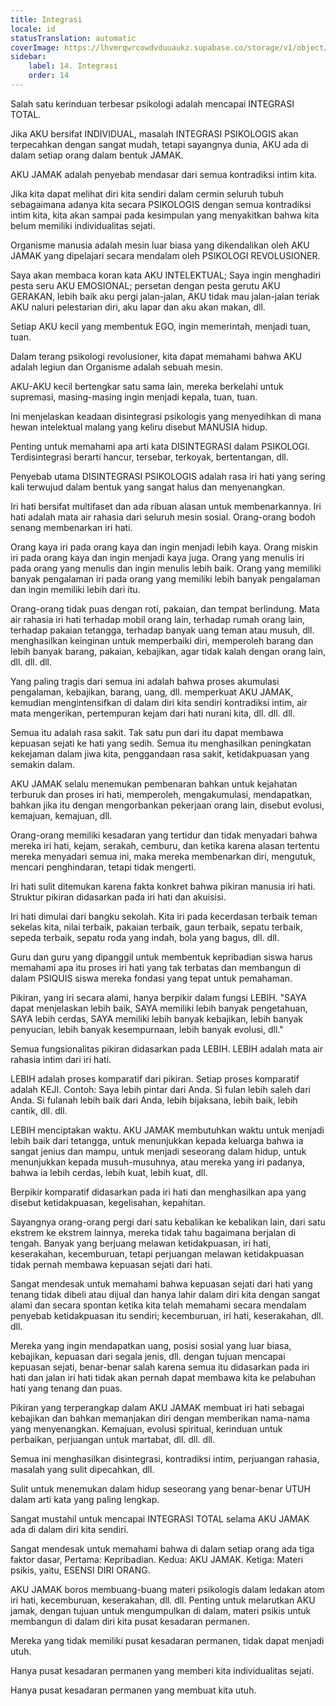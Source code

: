 ```yaml
---
title: Integrasi
locale: id
statusTranslation: automatic
coverImage: https://lhvmrqwrcowdvduuaukz.supabase.co/storage/v1/object/public/strapi-uploads/small_cover-educacion-fundamental.webp-2d51a7828a2b1309555be27f7e2a61a0.webp
sidebar:
    label: 14. Integrasi
    order: 14
---
```

Salah satu kerinduan terbesar psikologi adalah mencapai INTEGRASI TOTAL.

Jika AKU bersifat INDIVIDUAL, masalah INTEGRASI PSIKOLOGIS akan terpecahkan dengan sangat mudah, tetapi sayangnya dunia, AKU ada di dalam setiap orang dalam bentuk JAMAK.

AKU JAMAK adalah penyebab mendasar dari semua kontradiksi intim kita.

Jika kita dapat melihat diri kita sendiri dalam cermin seluruh tubuh sebagaimana adanya kita secara PSIKOLOGIS dengan semua kontradiksi intim kita, kita akan sampai pada kesimpulan yang menyakitkan bahwa kita belum memiliki individualitas sejati.

Organisme manusia adalah mesin luar biasa yang dikendalikan oleh AKU JAMAK yang dipelajari secara mendalam oleh PSIKOLOGI REVOLUSIONER.

Saya akan membaca koran kata AKU INTELEKTUAL; Saya ingin menghadiri pesta seru AKU EMOSIONAL; persetan dengan pesta gerutu AKU GERAKAN, lebih baik aku pergi jalan-jalan, AKU tidak mau jalan-jalan teriak AKU naluri pelestarian diri, aku lapar dan aku akan makan, dll.

Setiap AKU kecil yang membentuk EGO, ingin memerintah, menjadi tuan, tuan.

Dalam terang psikologi revolusioner, kita dapat memahami bahwa AKU adalah legiun dan Organisme adalah sebuah mesin.

AKU-AKU kecil bertengkar satu sama lain, mereka berkelahi untuk supremasi, masing-masing ingin menjadi kepala, tuan, tuan.

Ini menjelaskan keadaan disintegrasi psikologis yang menyedihkan di mana hewan intelektual malang yang keliru disebut MANUSIA hidup.

Penting untuk memahami apa arti kata DISINTEGRASI dalam PSIKOLOGI. Terdisintegrasi berarti hancur, tersebar, terkoyak, bertentangan, dll.

Penyebab utama DISINTEGRASI PSIKOLOGIS adalah rasa iri hati yang sering kali terwujud dalam bentuk yang sangat halus dan menyenangkan.

Iri hati bersifat multifaset dan ada ribuan alasan untuk membenarkannya. Iri hati adalah mata air rahasia dari seluruh mesin sosial. Orang-orang bodoh senang membenarkan iri hati.

Orang kaya iri pada orang kaya dan ingin menjadi lebih kaya. Orang miskin iri pada orang kaya dan ingin menjadi kaya juga. Orang yang menulis iri pada orang yang menulis dan ingin menulis lebih baik. Orang yang memiliki banyak pengalaman iri pada orang yang memiliki lebih banyak pengalaman dan ingin memiliki lebih dari itu.

Orang-orang tidak puas dengan roti, pakaian, dan tempat berlindung. Mata air rahasia iri hati terhadap mobil orang lain, terhadap rumah orang lain, terhadap pakaian tetangga, terhadap banyak uang teman atau musuh, dll. menghasilkan keinginan untuk memperbaiki diri, memperoleh barang dan lebih banyak barang, pakaian, kebajikan, agar tidak kalah dengan orang lain, dll. dll. dll.

Yang paling tragis dari semua ini adalah bahwa proses akumulasi pengalaman, kebajikan, barang, uang, dll. memperkuat AKU JAMAK, kemudian mengintensifkan di dalam diri kita sendiri kontradiksi intim, air mata mengerikan, pertempuran kejam dari hati nurani kita, dll. dll. dll.

Semua itu adalah rasa sakit. Tak satu pun dari itu dapat membawa kepuasan sejati ke hati yang sedih. Semua itu menghasilkan peningkatan kekejaman dalam jiwa kita, penggandaan rasa sakit, ketidakpuasan yang semakin dalam.

AKU JAMAK selalu menemukan pembenaran bahkan untuk kejahatan terburuk dan proses iri hati, memperoleh, mengakumulasi, mendapatkan, bahkan jika itu dengan mengorbankan pekerjaan orang lain, disebut evolusi, kemajuan, kemajuan, dll.

Orang-orang memiliki kesadaran yang tertidur dan tidak menyadari bahwa mereka iri hati, kejam, serakah, cemburu, dan ketika karena alasan tertentu mereka menyadari semua ini, maka mereka membenarkan diri, mengutuk, mencari penghindaran, tetapi tidak mengerti.

Iri hati sulit ditemukan karena fakta konkret bahwa pikiran manusia iri hati. Struktur pikiran didasarkan pada iri hati dan akuisisi.

Iri hati dimulai dari bangku sekolah. Kita iri pada kecerdasan terbaik teman sekelas kita, nilai terbaik, pakaian terbaik, gaun terbaik, sepatu terbaik, sepeda terbaik, sepatu roda yang indah, bola yang bagus, dll. dll.

Guru dan guru yang dipanggil untuk membentuk kepribadian siswa harus memahami apa itu proses iri hati yang tak terbatas dan membangun di dalam PSIQUIS siswa mereka fondasi yang tepat untuk pemahaman.

Pikiran, yang iri secara alami, hanya berpikir dalam fungsi LEBIH. "SAYA dapat menjelaskan lebih baik, SAYA memiliki lebih banyak pengetahuan, SAYA lebih cerdas, SAYA memiliki lebih banyak kebajikan, lebih banyak penyucian, lebih banyak kesempurnaan, lebih banyak evolusi, dll."

Semua fungsionalitas pikiran didasarkan pada LEBIH. LEBIH adalah mata air rahasia intim dari iri hati.

LEBIH adalah proses komparatif dari pikiran. Setiap proses komparatif adalah KEJI. Contoh: Saya lebih pintar dari Anda. Si fulan lebih saleh dari Anda. Si fulanah lebih baik dari Anda, lebih bijaksana, lebih baik, lebih cantik, dll. dll.

LEBIH menciptakan waktu. AKU JAMAK membutuhkan waktu untuk menjadi lebih baik dari tetangga, untuk menunjukkan kepada keluarga bahwa ia sangat jenius dan mampu, untuk menjadi seseorang dalam hidup, untuk menunjukkan kepada musuh-musuhnya, atau mereka yang iri padanya, bahwa ia lebih cerdas, lebih kuat, lebih kuat, dll.

Berpikir komparatif didasarkan pada iri hati dan menghasilkan apa yang disebut ketidakpuasan, kegelisahan, kepahitan.

Sayangnya orang-orang pergi dari satu kebalikan ke kebalikan lain, dari satu ekstrem ke ekstrem lainnya, mereka tidak tahu bagaimana berjalan di tengah. Banyak yang berjuang melawan ketidakpuasan, iri hati, keserakahan, kecemburuan, tetapi perjuangan melawan ketidakpuasan tidak pernah membawa kepuasan sejati dari hati.

Sangat mendesak untuk memahami bahwa kepuasan sejati dari hati yang tenang tidak dibeli atau dijual dan hanya lahir dalam diri kita dengan sangat alami dan secara spontan ketika kita telah memahami secara mendalam penyebab ketidakpuasan itu sendiri; kecemburuan, iri hati, keserakahan, dll. dll.

Mereka yang ingin mendapatkan uang, posisi sosial yang luar biasa, kebajikan, kepuasan dari segala jenis, dll. dengan tujuan mencapai kepuasan sejati, benar-benar salah karena semua itu didasarkan pada iri hati dan jalan iri hati tidak akan pernah dapat membawa kita ke pelabuhan hati yang tenang dan puas.

Pikiran yang terperangkap dalam AKU JAMAK membuat iri hati sebagai kebajikan dan bahkan memanjakan diri dengan memberikan nama-nama yang menyenangkan. Kemajuan, evolusi spiritual, kerinduan untuk perbaikan, perjuangan untuk martabat, dll. dll. dll.

Semua ini menghasilkan disintegrasi, kontradiksi intim, perjuangan rahasia, masalah yang sulit dipecahkan, dll.

Sulit untuk menemukan dalam hidup seseorang yang benar-benar UTUH dalam arti kata yang paling lengkap.

Sangat mustahil untuk mencapai INTEGRASI TOTAL selama AKU JAMAK ada di dalam diri kita sendiri.

Sangat mendesak untuk memahami bahwa di dalam setiap orang ada tiga faktor dasar, Pertama: Kepribadian. Kedua: AKU JAMAK. Ketiga: Materi psikis, yaitu, ESENSI DIRI ORANG.

AKU JAMAK boros membuang-buang materi psikologis dalam ledakan atom iri hati, kecemburuan, keserakahan, dll. dll. Penting untuk melarutkan AKU jamak, dengan tujuan untuk mengumpulkan di dalam, materi psikis untuk membangun di dalam diri kita pusat kesadaran permanen.

Mereka yang tidak memiliki pusat kesadaran permanen, tidak dapat menjadi utuh.

Hanya pusat kesadaran permanen yang memberi kita individualitas sejati.

Hanya pusat kesadaran permanen yang membuat kita utuh.
